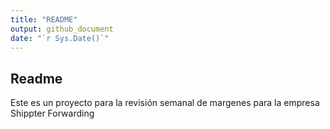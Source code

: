 ```yaml
---
title: "README"
output: github_document
date: "`r Sys.Date()`"
---
```



## Readme

Este es un proyecto para la revisión semanal de margenes para la empresa Shippter Forwarding
